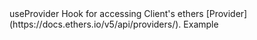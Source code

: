 

<MDXLayout>
  <MDXContentSection>
      <Text variant="heading4" color="white" id="use-provider">useProvider</Text>
      <MDXContentBlock id="get-started">
        Hook for accessing Client&apos;s ethers [Provider](https://docs.ethers.io/v5/api/providers/).
        <CodeSyntax codeString={USE_PROVIDER} codeType={"app"} />
      </MDXContentBlock>
      <Text variant="heading4" color="white" id="example">Example</Text>
      <MDXContentBlock>
        <CodeSyntax codeString={USE_PROVIDER_EXAMPLE} codeType={"app"} />
      </MDXContentBlock>
    <FooterRouter
        previousRoute={SIDE_BAR_NAVIGATION[5].nestedNav[14].href}
        previousRouteName={SIDE_BAR_NAVIGATION[5].nestedNav[14].title}
        nextRoute={SIDE_BAR_NAVIGATION[5].nestedNav[16].href}
        nextRouteName={SIDE_BAR_NAVIGATION[5].nestedNav[16].title}
        padding="lg"
    />

  </MDXContentSection>
  <MDXToCSection data={USE_PROVIDER_TOC}/>
</MDXLayout>
